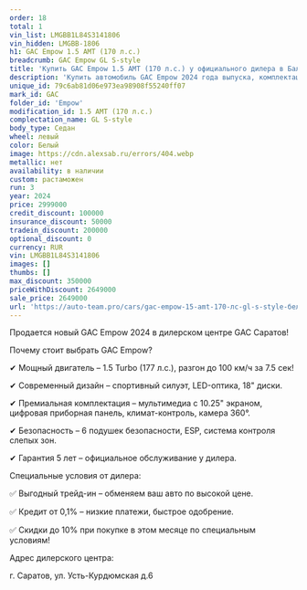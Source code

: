```yaml
---
order: 18
total: 1
vin_list: LMGBB1L84S3141806
vin_hidden: LMGBB-1806
h1: GAC Empow 1.5 AMT (170 л.с.)
breadcrumb: GAC Empow GL S-style
title: 'Купить GAC Empow 1.5 AMT (170 л.с.) у официального дилера в Балаково'
description: 'Купить автомобиль GAC Empow 2024 года выпуска, комплектация GL S-style, цвет - Белый, двигатель - 1.5 AMT (170 л.с.) у официального дилера в г. Балаково. Стоимость данного автомобиля GAC Empow – 2649000'
unique_id: 79c6ab81d06e973ea98908f55240ff07
mark_id: GAC
folder_id: 'Empow'
modification_id: 1.5 AMT (170 л.с.)
complectation_name: GL S-style
body_type: Седан
wheel: левый
color: Белый
image: https://cdn.alexsab.ru/errors/404.webp
metallic: нет
availability: в наличии
custom: растаможен
run: 3
year: 2024
price: 2999000
credit_discount: 100000
insurance_discount: 50000
tradein_discount: 200000
optional_discount: 0
currency: RUR
vin: LMGBB1L84S3141806
images: []
thumbs: []
max_discount: 350000
priceWithDiscount: 2649000
sale_price: 2649000
url: 'https://auto-team.pro/cars/gac-empow-15-amt-170-лс-gl-s-style-белый-2024/'
---
```

<p>
 Продается новый GAC Empow 2024 в дилерском центре GAC Саратов!
</p>
<p>
</p>
<p>
 Почему стоит выбрать GAC Empow?
</p>
<p>
 ✔ Мощный двигатель – 1.5 Turbo (177 л.с.), разгон до 100 км/ч за 7.5 сек!
</p>
<p>
 ✔ Современный дизайн – спортивный силуэт, LED-оптика, 18" диски.
</p>
<p>
 ✔ Премиальная комплектация – мультимедиа с 10.25" экраном, цифровая приборная панель, климат-контроль, камера 360°.
</p>
<p>
 ✔ Безопасность – 6 подушек безопасности, ESP, система контроля слепых зон.
</p>
<p>
 ✔ Гарантия 5 лет – официальное обслуживание у дилера.
</p>
<p>
</p>
<p>
</p>
<p>
 Специальные условия от дилера:
</p>
<p>
 ✅ Выгодный трейд-ин – обменяем ваш авто по высокой цене.
</p>
<p>
 ✅ Кредит от 0,1% – низкие платежи, быстрое одобрение.
</p>
<p>
 ✅ Скидки до 10% при покупке в этом месяце по специальным условиям!
</p>
<p>
</p>
<p>
 Адрес дилерского центра:
</p>
<p>
 г. Саратов, ул. Усть-Курдюмская д.6
</p>

